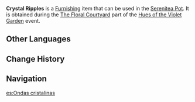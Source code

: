 {{Furnishing Infobox
|id             = 373832
|image          = Item Crystal Ripples.png
|category       = Floral Scene
|component      = Base
|quality        = 3
|description    = A base based on the pond found in Liyue's gardens. The pond's water is so crystal-clear that no matter what kind of flowers are in the pond, they will show their bright colors under the ripples.
|event          = Hues of the Violet Garden
|source1        = [[Hues of the Violet Garden/The Floral Courtyard|The Floral Courtyard]] event
}}
'''Crystal Ripples''' is a [[Furnishing]] item that can be used in the [[Serenitea Pot]]. It is obtained during the [[Hues of the Violet Garden/The Floral Courtyard|The Floral Courtyard]] part of the [[Hues of the Violet Garden]] event.

==Other Languages==
{{Other Languages
|en      = Crystal Ripples
|zhs     = 清涟凝明
|zhs_rm  = Qīng Lián Níng Míng
|zht     = 清漣凝明
|zht_rm  = Qīng Lián Níng Míng
|zh_tl   = 
|ja      = 澄切る清漣
|ja_rm   = Sumikiru Seiren
|ja_tl   = 
|ko      = 맑고 잔잔한 파문
|ko_tl   = Clear and Still Ripple
|es      = Ondas cristalinas
|es_tl   = Crystalline Waves
|fr      = Ondulations de cristal
|fr_tl   = Crystal Ripples
|ru      = Хрустальная рябь
|ru_tl   = Crystal Ripple
|th      = เปล่งประกายระยิบระยับ
|th_rm   = 
|th_tl   = 
|vi      = Pha Lê Gợn Sóng
|vi_tl   = 
|de      = Läuternde Klarheit
|de_tl   = 
|id      = Kejernihan Air Menembus Hati
|id_tl   = The Clarity of Water Penetrates the Heart
|pt      = Ondas Cristalinas
|pt_tl   = 
|tr      = Cam Dalgacıklar
|tr_tl   = 
|it      = Increspature cristalline
|it_tl   = 
}}

==Change History==
{{Change History|2.6}}

==Navigation==
{{Furnishing Navbox/Subsystems|curio}}

[[es:Ondas cristalinas]]